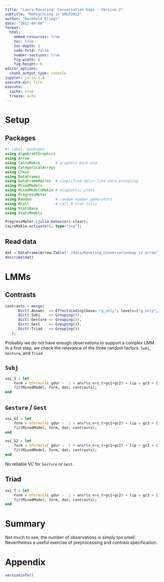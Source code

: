 ```yaml
---
title: "Laura Raveling: Conversation Gaps - Version 2"
subtitle: "RePsychLing in SMLP2022"
author: "Reinhold Kliegl"
date: "2022-09-08"
format:
  html:
    embed-resources: true
    toc: true
    toc-depth: 2
    code-fold: false
    number-sections: true
    fig-width: 8
    fig-height: 6
editor_options:
  chunk_output_type: console
jupyter: julia-1.8
execute-dir: file
execute:
  cache: true
  freeze: auto
---
```


# Setup

## Packages

```julia
#| label: packages
using AlgebraOfGraphics
using Arrow
using CairoMakie       # graphics back-end
using CategoricalArrays
using Chain
using DataFrames
using DataFrameMacros  # simplified dplyr-like data wrangling
using MixedModels
using MixedModelsMakie # diagnostic plots
using ProgressMeter
using Random           # random number generators
using RCall            # call R from Julia
using StatsBase
using StatsModels

ProgressMeter.ijulia_behavior(:clear);
CairoMakie.activate!(; type="svg");
```

## Read data

```julia
dat = DataFrame(Arrow.Table("./data/Raveling_ConversationGap_v2.arrow"));
describe(dat)
```
# LMMs

## Contrasts

```julia
contrasts = merge(
      Dict(:Answer  => EffectsCoding(base= "g_only"; levels=["g_only", "gv_mix"])),
      Dict(:Subj    => Grouping()),
      Dict(:Gesture => Grouping()),
      Dict(:Gest    => Grouping()),
      Dict(:Triad   => Grouping())
   );
```

Probably we do not have enough observations to support a complex LMM. In a first step, we check the relevance of the three random factors:  `Subj`, `Gesture`,  and `Triad`.

## `Subj`

```julia
voi_S = let
    form = @formula( gdur ~  1 + ans*(s_n+s_t+gc1+gc2) + lip + gc3 + (1 | Subj));
    fit(MixedModel, form, dat; contrasts);
end
```

## `Gesture` / `Gest`

```julia
voi_G1 = let
    form = @formula( gdur ~  1 + ans*(s_n+s_t+gc1+gc2) + lip + gc3 + (1 | Gesture));
    fit(MixedModel, form, dat; contrasts);
end
```

```julia
voi_G2 = let
    form = @formula( gdur ~  1 + ans*(s_n+s_t+gc1+gc2) + lip + gc3 + (1 | Gest));
    fit(MixedModel, form, dat; contrasts);
end
```

No reliable VC for `Gesture` or `Gest.`

## Triad

```julia
voi_T = let
    form = @formula( gdur ~  1 + ans*(s_n+s_t+gc1+gc2) + lip + gc3 + (1 | Triad));
    fit(MixedModel, form, dat; contrasts);
end
```

# Summary

Not much to see, the number of observations is simply too small. Nevertheless a useful exercise of preprocessing and contrast specification.

# Appendix

```julia
versioninfo()
```
